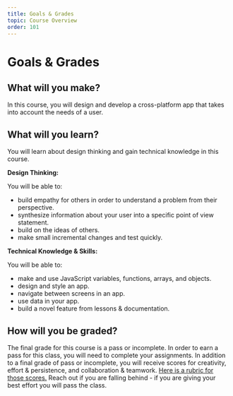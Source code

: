 ```yaml
---
title: Goals & Grades
topic: Course Overview
order: 101
---
```


# Goals & Grades

## What will you make?

In this course, you will design and develop a cross-platform app that takes into account the needs of a user.

## What will you learn?

You will learn about design thinking and gain technical knowledge in this course.

**Design Thinking:**

You will be able to:
- build empathy for others in order to understand a problem from their perspective.
- synthesize information about your user into a specific point of view statement.
- build on the ideas of others.
- make small incremental changes and test quickly.


**Technical Knowledge & Skills:**

You will be able to:
- make and use JavaScript variables, functions, arrays, and objects.
- design and style an app.
- navigate between screens in an app.
- use data in your app.
- build a novel feature from lessons & documentation.


## How will you be graded?

The final grade for this course is a pass or incomplete. In order to earn a pass for this class, you will need to complete your assignments. In addition to a final grade of pass or incomplete, you will receive scores for creativity, effort & persistence, and collaboration & teamwork. <a href="https://docs.google.com/document/d/1P0XwqPHddjbmp9rla7lVK_3XSsP7kGwLSx_W5mJ4fBY/edit" target="_blank">Here is a rubric for those scores.</a> Reach out if you are falling behind - if you are giving your best effort you will pass the class.